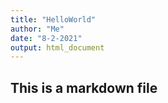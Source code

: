 ```yaml
---
title: "HelloWorld"
author: "Me"
date: "8-2-2021"
output: html_document
---
```


## This is a markdown file